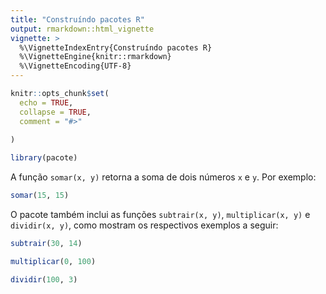```yaml
---
title: "Construíndo pacotes R"
output: rmarkdown::html_vignette
vignette: >
  %\VignetteIndexEntry{Construíndo pacotes R}
  %\VignetteEngine{knitr::rmarkdown}
  %\VignetteEncoding{UTF-8}
---
```


```r
knitr::opts_chunk$set(
  echo = TRUE,
  collapse = TRUE,
  comment = "#>"
  
)
```

```r
library(pacote)
```

A função `somar(x, y)` retorna a soma de dois números `x` e `y`. Por exemplo:

```r
somar(15, 15)
```

O pacote também inclui as funções `subtrair(x, y)`, `multiplicar(x, y)` e `dividir(x, y)`, como mostram os respectivos exemplos a seguir:

```r
subtrair(30, 14)
```

```r
multiplicar(0, 100)
```

```r
dividir(100, 3)
```

